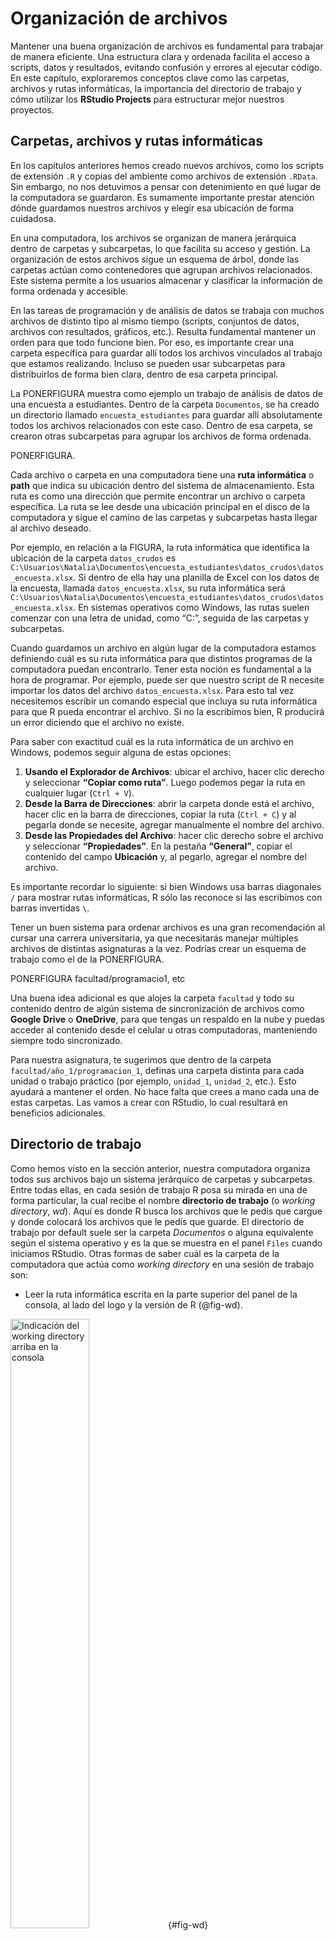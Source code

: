```{=latex}
\thispagestyle{primerapagina}
```

# Organización de archivos

::: {.presentacion-capitulo data-latex=""}
Mantener una buena organización de archivos es fundamental para trabajar de manera eficiente. Una estructura clara y ordenada facilita el acceso a scripts, datos y resultados, evitando confusión y errores al ejecutar código. En este capítulo, exploraremos conceptos clave como las carpetas, archivos y rutas informáticas, la importancia del directorio de trabajo y cómo utilizar los **RStudio Projects** para estructurar mejor nuestros proyectos.
:::

## Carpetas, archivos y rutas informáticas

En los capítulos anteriores hemos creado nuevos archivos, como los scripts de extensión `.R` y copias del ambiente como archivos de extensión `.RData`. Sin embargo, no nos detuvimos a pensar con detenimiento en qué lugar de la computadora se guardaron. Es sumamente importante prestar atención dónde guardamos nuestros archivos y elegir esa ubicación de forma cuidadosa. 

En una computadora, los archivos se organizan de manera jerárquica dentro de carpetas y subcarpetas, lo que facilita su acceso y gestión. La organización de estos archivos sigue un esquema de árbol, donde las carpetas actúan como contenedores que agrupan archivos relacionados. Este sistema permite a los usuarios almacenar y clasificar la información de forma ordenada y accesible.

En las tareas de programación y de análisis de datos se trabaja con muchos archivos de distinto tipo al mismo tiempo (scripts, conjuntos de datos, archivos con resultados, gráficos, etc.). Resulta fundamental mantener un orden para que todo funcione bien. Por eso, es importante crear una carpeta específica para guardar allí todos los archivos vinculados al trabajo que estamos realizando. Incluso se pueden usar subcarpetas para distribuirlos de forma bien clara, dentro de esa carpeta principal.

La PONERFIGURA muestra como ejemplo un trabajo de análisis de datos de una encuesta a estudiantes. Dentro de la carpeta `Documentos`, se ha creado un directorio llamado `encuesta_estudiantes` para guardar allí absolutamente todos los archivos relacionados con este caso. Dentro de esa carpeta, se crearon otras subcarpetas para agrupar los archivos de forma ordenada.

PONERFIGURA.

Cada archivo o carpeta en una computadora tiene una **ruta informática** o **path** que indica su ubicación dentro del sistema de almacenamiento. Esta ruta es como una dirección que permite encontrar un archivo o carpeta específica. La ruta se lee desde una ubicación principal en el disco de la computadora y sigue el camino de las carpetas y subcarpetas hasta llegar al archivo deseado.

Por ejemplo, en relación a la FIGURA, la ruta informática que identifica la ubicación de la carpeta `datos_crudos` es `C:\Usuarios\Natalia\Documentos\encuesta_estudiantes\datos_crudos\datos_encuesta.xlsx`. Si dentro de ella hay una planilla de Excel con los datos de la encuesta, llamada `datos_encuesta.xlsx`, su ruta informática será `C:\Usuarios\Natalia\Documentos\encuesta_estudiantes\datos_crudos\datos_encuesta.xlsx`. En sistemas operativos como Windows, las rutas suelen comenzar con una letra de unidad, como "C:", seguida de las carpetas y subcarpetas.  

Cuando guardamos un archivo en algún lugar de la computadora estamos definiendo cuál es su ruta informática para que distintos programas de la computadora puedan encontrarlo. Tener esta noción es fundamental a la hora de programar. Por ejemplo, puede ser que nuestro script de R necesite importar los datos del archivo `datos_encuesta.xlsx`. Para esto tal vez necesitemos escribir un comando especial que incluya su ruta informática para que R pueda encontrar el archivo. Si no la escribimos bien, R producirá un error diciendo que el archivo no existe.

Para saber con exactitud cuál es la ruta informática de un archivo en Windows, podemos seguir alguna de estas opciones:

1. **Usando el Explorador de Archivos**: ubicar el archivo, hacer clic derecho y seleccionar **"Copiar como ruta"**.  Luego podemos pegar la ruta en cualquier lugar (`Ctrl + V`). 
2. **Desde la Barra de Direcciones**: abrir la carpeta donde está el archivo, hacer clic en la barra de direcciones, copiar la ruta (`Ctrl + C`) y al pegarla donde se necesite, agregar manualmente el nombre del archivo.
3. **Desde las Propiedades del Archivo**: hacer clic derecho sobre el archivo y seleccionar **"Propiedades"**.  En la pestaña **"General"**, copiar el contenido del campo **Ubicación** y, al pegarlo, agregar el nombre del archivo.

Es importante recordar lo siguiente: si bien Windows usa barras diagonales `/` para mostrar rutas informáticas, R sólo las reconoce si las escribimos con barras invertidas `\`.

Tener un buen sistema para ordenar archivos es una gran recomendación al cursar una carrera universitaria, ya que necesitarás manejar múltiples archivos de distintas asignaturas a la vez. Podrías crear un esquema de trabajo como el de la PONERFIGURA. 

PONERFIGURA facultad/programacio1, etc

Una buena idea adicional es que alojes la carpeta `facultad` y todo su contenido dentro de algún sistema de sincronización de archivos como **Google Drive** o **OneDrive**, para que tengas un respaldo en la nube y puedas acceder al contenido desde el celular u otras computadoras, manteniendo siempre todo sincronizado.

Para nuestra asignatura, te sugerimos que dentro de la carpeta `facultad/año_1/programacion_1`, definas una carpeta distinta para cada unidad o trabajo práctico (por ejemplo, `unidad_1`, `unidad_2`, etc.). Esto ayudará a mantener el orden. No hace falta que crees a mano cada una de estas carpetas. Las vamos a crear con RStudio, lo cual resultará en beneficios adicionales.

## Directorio de trabajo 

Como hemos visto en la sección anterior, nuestra computadora organiza todos sus archivos bajo un sistema jerárquico de carpetas y subcarpetas. Entre todas ellas, en cada sesión de trabajo R posa su mirada en una de forma particular, la cual recibe el nombre **directorio de trabajo** (o *working directory*, *wd*). Aquí es donde R busca los archivos que le pedís que cargue y donde colocará los archivos que le pedís que guarde. 
El directorio de trabajo por default suele ser la carpeta *Documentos* o alguna equivalente según el sistema operativo y es la que se muestra en el panel `Files` cuando iniciamos RStudio. Otras formas de saber cuál es la carpeta de la computadora que actúa como *working directory* en una sesión de trabajo son:

- Leer la ruta informática escrita en la parte superior del panel de la consola, al lado del logo y la versión de R (@fig-wd).

![Indicación del *working directory* arriba en la consola](../imagenes/teoria_unidad_1/wd.png){width="50%" fig-align="center"}{#fig-wd}

- Ejecutar en la consola la instrucción `getwd()`. Por ejemplo:

```r
#| eval: false
getwd()
```

```
"C:/Usuarios/Natalia/Documentos"
```

Ese resultado implica que en este momento R puede ver y acceder de manera directa a todos los archivos que hay en esa carpeta, sin necesidad de escribir la ruta informática completa para hacer referencia a cada uno de ellos. Si creamos un nuevo script y apretamos el ícono de guardar, R nos ofrece guardarlo en el *working directory*. Si queremos cargar un ambiente o importar un conjunto de datos, lo buscará ahí, a menos que le indiquemos otra cosa. Si queremos guardar una copia del ambiente o cualquier otro resultado de nuestro análisis, también lo guardará en esa carpeta.

Por esa razón, es muy útil que, al trabajar con R, el *working directory* no sea la carpeta "Documentos" que aparece por defecto, sino aquella carpeta en la que tengamos guardados todos los archivos referidos al problema que estamos resolviendo. Para poder cambiar y elegir como *working directory* a cualquier carpeta de nuestra computadora que nos interese podemos usar una instrucción que se llama `setwd()`. Sin embargo, a continuación aprenderemos algo mejor.

## Organización del trabajo con RStudio Projects

A partir de las dos secciones anteriores, llegamos a las siguientes conclusiones:

- Cuando encaramos un trabajo de programación o de análisis de datos, tenemos que destinar una carpeta específica de nuestra computadora para guardar ahí todos los archivos relacionados.
- Si estamos usando R, tenemos que setear como *working directory* a dicha carpeta, para que podamos acceder con facilidad a los archivos y guardar allí los archivos nuevos que generemos, sin tener que depender de rutas informáticas largas.

RStudio nos permite trabajar de esa forma a través los **RStudio Projects**.

::: {.concepto data-latex=""}
Al crear un **RStudio Project** (o sencillamente, **proyecto**), se genera una nueva carpeta en la computadora con el objetivo de colocar allí todos los archivos relacionados con un trabajo específico, incluyendo scripts, datos, gráficos y otros documentos. 
:::

Para crear un nuevo proyecto en RStudio, seguimos estos pasos:  

1. Ir al menú **File** (Archivo) y seleccionar **New Project...** (Nuevo Proyecto).  
2. Elegir **New Directory** (Nueva carpeta, @fig-new-dir).
3. Ingresar un nombre para el proyecto y elegir la ubicación donde se guardará en nuestra computadora.  
4. Hacer clic en **Create Project** (Crear Proyecto).

![Creación de un nuevo proyecto de RStudio.](../imagenes/teoria_unidad_1/nuevoproj.png){width="75%" fig-align="center"}{#fig-new-dir}

Como resultado, se crea una carpeta con el nombre elegido y se reinicia RStudio, con una nueva sesión de trabajo, en la cual dicha carpeta es configurada como *working directory*. Podemos leer y guardar los archivos relacionados con nuestro trabajo de forma directa en esa carpeta, sin tener que usar rutas informáticas largas.

Usar proyectos de RStudio tiene varias ventajas:  

- Cada proyecto tiene su propia carpeta, lo que evita mezclar archivos de diferentes trabajos (o asignaturas).
- Se automatiza la configuración del directorio de trabajo.
- Se pueden gestionar múltiples trabajos simultáneamente. Podemos cambiar de un proyecto a otro sin perder el contexto de cada análisis (scripts abierto, objetos en el ambiente, etc.). Abrimos cada proyecto en una instancia de RStudio diferente, pudiendo tener varias abiertas a la vez.
- Todo el código y los archivos quedan organizados en un solo lugar, lo que facilita compartir o retomar un proyecto en el futuro. 

Cuando dejamos de trabajar en el proyecto, ya sea porque terminamos o debemos continuar más tarde, cerramos RStudio y listo. Para continuar trabajando en otro momento, tenemos que volver a abrir el proyecto, de alguna de estas formas:

- A diferencia de cualquier otra carpeta, un *RStudio Project* incluye un archivo de extensión `.Rproj`. Si lo abrimos, se abre el proyecto una nueva sesión de trabajo en RStudio, que ya tiene seteado como *working directory* a dicha carpeta. 
- En caso de que ya tengamos RStudio abierto:
  
  - Podemos ir a `File > Open project` y buscar en la computadora la carpeta del proyecto, para seleccionar el archivo `.Rproj`.
  - O bien, podemos seleccionar un proyecto de la lista de proyectos abiertos recientemente (`File > Recent projectos` o en la esquina superior derecha de RStudio).

Al abrir un *RStudio Project*, los scripts que estaban abiertos en el editor la última vez que trabajamos en este proyecto, vuelven a aparecer tal como los dejamos, sin importar que estemos trabajando de manera intermitente en distintos proyectos.

Al trabajar con un proyecto, si necesitamos referirnos en el código a la ubicación de un archivo sólo debemos usar rutas informáticas relativas, no absolutas. Una **ruta absoluta** es la ruta completa, como `C:\Usuarios\Natalia\Documentos\encuesta_estudiantes\datos_crudos\datos_encuesta.xlsx`. En cambio, una **ruta relativa** es relativa al *working directory*, es decir, al directorio de inicio del proyecto. Suponiendo que nuestro proyecto se corresponde con la carpeta `encuesta_estudiantes`, la ruta relativa que tenemos que usar para ubicar a la planilla de Excel sólo está compuesta por `datos_crudos\datos_encuesta.xlsx`.

Las rutas relativas son importantes: funcionan siempre bien, a pesar de que el código lo use otra persona en otra computadora. La primera parte de la ruta absoluta, que contiene incluso hasta el nombre de usuario, cambia de computadora a computadora, pero la parte que se usa en la ruta relativa es siempre la misma. Todas las computadoras que tengan una copia del proyecto podrán usar el mismo código sin problemas para encontrar a todos los archivos involucrados.

::: {.comentario data-latex=""}
Tal vez hayas notados que los nombres de carpeta de los ejemplos lucen algo raros, no tienen espacios, mayúsculas o tildes. Es recomendable usar nombres de carpetas y archivos que no contengan espacios, tildes, la letra "ñ" ni caracteres especiales, y preferiblemente en minúsculas. Esto se debe a que algunos sistemas operativos y programas pueden interpretar estos caracteres de manera diferente, lo que puede generar errores al acceder a los archivos o al ejecutar código. Además, cuando trabajamos con rutas de archivos en R, los espacios pueden causar problemas si no se manejan correctamente. Una práctica común es utilizar guiones bajos (`_`) o guiones medios (`-`) en lugar de espacios, por ejemplo, `encuesta_estudiantes` en lugar de `Encuesta de Estudiantes`. Esto es una sugerencia que ayuda a evitar errores y asegura que los archivos sean accesibles sin complicaciones en cualquier sistema.
:::

::: {.ejercicio data-latex=""}
Vamos a establecer el siguiente modo de trabajo para este curso. En tu computadora, tal como mencionamos antes, creá una carpeta para guardar todo lo relacionado a tu carrera (puede estar en `Documentos` o como parte de `Google Drive`). Luego, creá una subcarpeta para los elementos relacionados al primer año de cursado. A continuación, creá una carpeta para cada materia que estás cursando, incluída **Programación 1**. 

Cada vez que comencemos una nueva etapa en **Programación 1**, vamos a crear un nuevo proyecto de RStudio para gestionar todos los archivos referidos a ella. Particularmente, ahora es momento de crear un proyecto llamado `unidad_1`, dentro de la carpeta `programacion_1`. Guardarás ahí todos los scripts que desarrollaremos a lo largo de la unidad, con ejemplos y soluciones de ejercicios. Cada vez que quieras continuar trabajando en los materiales de esta unidad, tendrás que abrir el proyecto a partir del archivo `unidad_1.Rproj`.
:::


